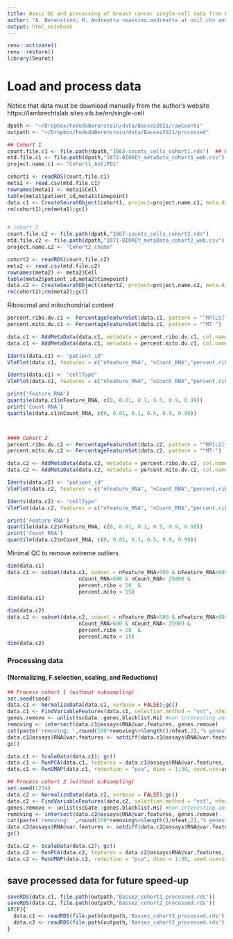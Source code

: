 ```yaml
---
title: Basic QC and processing of breast cancer single-cell data from Basses et al. (Nature Medicine 2021) 
author: "A. Berenstien; M. Andreatta <massimo.andreatta at unil.ch> and S. Carmona <santiago.carmona at unil.ch>"
output: html_notebook
---
```


```r
renv::activate()
renv::restore()
library(Seurat)
```


# Load and process data
Notice that data must be download manually from the author's website  https://lambrechtslab.sites.vib.be/en/single-cell
```r
dpath <- "~/Dropbox/FededaBerenstein/data/Bassez2021/rawCounts"
outpath <- "~/Dropbox/FededaBerenstein/data/Bassez2021/processed"

## Cohort 1 
count.file.c1 <- file.path(dpath,"1863-counts_cells_cohort1.rds")  ## Notice that filepath is a crossplatform function  
mtd.file.c1 <- file.path(dpath,"1872-BIOKEY_metaData_cohort1_web.csv")
project.name.c1 <- "Cohort1_AntiPD1"

cohort1 <- readRDS(count.file.c1)
meta1 <- read.csv(mtd.file.c1)
rownames(meta1) <- meta1$Cell
table(meta1$patient_id,meta1$timepoint)
data.c1 <- CreateSeuratObject(cohort1, project=project.name.c1, meta.data = meta1)
rm(cohort1);rm(meta1);gc()


# cohort 2
count.file.c2 <- file.path(dpath,"1867-counts_cells_cohort2.rds")
mtd.file.c2 <- file.path(dpath,"1871-BIOKEY_metaData_cohort2_web.csv")  
project.name.c2 <- "Cohort2_chemo"

cohort2 <- readRDS(count.file.c2)
meta2 <- read.csv(mtd.file.c2)
rownames(meta2) <- meta2$Cell
table(meta2$patient_id,meta2$timepoint)
data.c2 <- CreateSeuratObject(cohort2, project=project.name.c2, meta.data = meta2)
rm(cohort2);rm(meta2);gc()
```

Ribosomal and mitochondrial content

```r
percent.ribo.dv.c1 <- PercentageFeatureSet(data.c1, pattern = "^RP[LS]")
percent.mito.dv.c1 <- PercentageFeatureSet(data.c1, pattern = "^MT-")

data.c1 <- AddMetaData(data.c1, metadata = percent.ribo.dv.c1, col.name = "percent.ribo")
data.c1 <- AddMetaData(data.c1, metadata = percent.mito.dv.c1, col.name = "percent.mito")

Idents(data.c1) <- "patient_id"
VlnPlot(data.c1, features = c("nFeature_RNA", "nCount_RNA","percent.ribo","percent.mito"), ncol = 2, pt.size=0)

Idents(data.c1) <- "cellType"
VlnPlot(data.c1, features = c("nFeature_RNA", "nCount_RNA","percent.ribo","percent.mito"), ncol = 2, pt.size=0)

print('Feature RNA')
quantile(data.c1$nFeature_RNA, c(0, 0.01, 0.1, 0.5, 0.9, 0.99))
print('Count RNA')
quantile(data.c1$nCount_RNA, c(0, 0.01, 0.1, 0.5, 0.9, 0.99))



#### Cohort 2
percent.ribo.dv.c2 <- PercentageFeatureSet(data.c2, pattern = "^RP[LS]")
percent.mito.dv.c2 <- PercentageFeatureSet(data.c2, pattern = "^MT-")

data.c2 <- AddMetaData(data.c2, metadata = percent.ribo.dv.c2, col.name = "percent.ribo")
data.c2 <- AddMetaData(data.c2, metadata = percent.mito.dv.c2, col.name = "percent.mito")

Idents(data.c2) <- "patient_id"
VlnPlot(data.c2, features = c("nFeature_RNA", "nCount_RNA","percent.ribo","percent.mito"), ncol = 2, pt.size=0)

Idents(data.c2) <- "cellType"
VlnPlot(data.c2, features = c("nFeature_RNA", "nCount_RNA","percent.ribo","percent.mito"), ncol = 2, pt.size=0)

print('Feature RNA')
quantile(data.c2$nFeature_RNA, c(0, 0.01, 0.1, 0.5, 0.9, 0.99))
print('Count RNA')
quantile(data.c2$nCount_RNA, c(0, 0.01, 0.1, 0.5, 0.9, 0.99))

```

Minimal QC to remove extreme outliers
```r
dim(data.c1)
data.c1 <- subset(data.c1, subset = nFeature_RNA>500 & nFeature_RNA<6000 & 
                       nCount_RNA>600 & nCount_RNA< 25000 &
                       percent.ribo < 50  &
                       percent.mito < 15)
dim(data.c1)
```

```r

dim(data.c2)
data.c2 <- subset(data.c2, subset = nFeature_RNA>500 & nFeature_RNA<6000 & 
                       nCount_RNA>600 & nCount_RNA< 25000 &
                       percent.ribo < 50  &
                       percent.mito < 15)
dim(data.c2)

```

### Processing data 
#### (Normalizing, F.selection, scaling, and Reductions)

```r
## Process cohort 1 (without subsampling)
set.seed(seed)
data.c1 <- NormalizeData(data.c1, verbose = FALSE);gc()
data.c1 <- FindVariableFeatures(data.c1, selection.method = "vst", nfeatures = nfeat, verbose = FALSE);gc()
genes.remove <- unlist(scGate::genes.blacklist.Hs) #non interesting and/or technical artifact-associated genes
removing <- intersect(data.c1@assays$RNA@var.features, genes.remove)
cat(paste('removing: ',round(100*removing%>%length()/nfeat,2),'% genes\n' ))#, file = con, append =T)
data.c1@assays$RNA@var.features <- setdiff(data.c1@assays$RNA@var.features, genes.remove)
gc()

data.c1 <- ScaleData(data.c1); gc()
data.c1 <- RunPCA(data.c1, features = data.c1@assays$RNA@var.features, ndims.print = 1:5, nfeatures.print = 5); gc()
data.c1 <- RunUMAP(data.c1, reduction = "pca", dims = 1:30, seed.use=seed); gc()

```


```r
## Process cohort 2 (without subsampling)
set.seed(1234)
data.c2 <- NormalizeData(data.c2, verbose = FALSE);gc()
data.c2 <- FindVariableFeatures(data.c2, selection.method = "vst", nfeatures = nfeat, verbose = FALSE);gc()
genes.remove <- unlist(scGate::genes.blacklist.Hs) #non interesting and/or technical artifact-associated genes
removing <- intersect(data.c2@assays$RNA@var.features, genes.remove)
cat(paste('removing: ',round(100*removing%>%length()/nfeat,2),'% genes\n' ))#, file = con, append =T)
data.c2@assays$RNA@var.features <- setdiff(data.c2@assays$RNA@var.features, genes.remove)
gc()

data.c2 <- ScaleData(data.c2); gc()
data.c2 <- RunPCA(data.c2, features = data.c2@assays$RNA@var.features, ndims.print = 1:5, nfeatures.print = 5); gc()
data.c2 <- RunUMAP(data.c2, reduction = "pca", dims = 1:30, seed.use=123); gc()
```

## save processed data for future speed-up 
```r
saveRDS(data.c1, file.path(outpath,'Bassez_cohort1_processed.rds'))
saveRDS(data.c2, file.path(outpath,'Bassez_cohort2_processed.rds'))
if(F){
  data.c1 <- readRDS(file.path(outpath,'Bassez_cohort1_processed.rds'))
  data.c2 <- readRDS(file.path(outpath,'Bassez_cohort2_processed.rds'))
}
```

